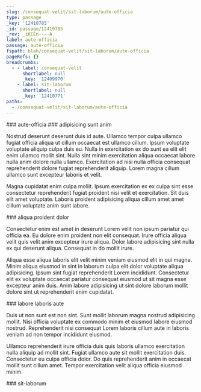 ```yaml
---
slug: /consequat-velit/sit-laborum/aute-officia
type: passage
_key: '12410785'
_id: passage/12410785
_rev: _iKCEn----A
label: aute-officia
passage: aute-officia
fspath: blah/consequat-velit/sit-laborum/aute-officia
pageRefs: {}
breadcrumbs:
  - - label: consequat-velit
      shortlabel: null
      _key: '12409970'
    - label: sit-laborum
      shortlabel: null
      _key: '12410771'
paths:
  - /consequat-velit/sit-laborum/aute-officia
---
```


<NuggetArea>
<Passage slug="/consequat-velit/sit-laborum/aute-officia" type="passage" _key="12410785" _id="passage/12410785" _rev="_iKCEn----A" label="aute-officia" passage="aute-officia" fspath="blah/consequat-velit/sit-laborum/aute-officia" paths="/consequat-velit/sit-laborum/aute-officia">
<NuggetBody>
### aute-officia

</NuggetBody>
<Breadcrumbs>
<Crumbs>
<Crumb _key="12409970" label="consequat-velit" /><Crumb _key="12410771" label="sit-laborum" />
</Crumbs>
</Breadcrumbs>
</Passage>

<NuggetsInbound>
</NuggetsInbound>
<NuggetsOutbound>
<Nugget direction="outbound" type="nugget" _key="f58e2942-2579-4592-a770-9d924cb2c1ce" _id="nugget/f58e2942-2579-4592-a770-9d924cb2c1ce" _rev="_iKCEn-C---" fspath="blah/consequat-velit/sit-laborum/aute-officia/adipisicing-sunt-anim.md" label="adipisicing sunt anim" paths="/consequat-velit/sit-laborum/aute-officia/adipisicing-sunt-anim" slug="/consequat-velit/sit-laborum/aute-officia/adipisicing-sunt-anim">
<NuggetBody>
### adipisicing sunt anim

Nostrud deserunt deserunt duis id aute. Ullamco tempor culpa ullamco fugiat officia aliqua ut cillum occaecat est ullamco cillum. Ipsum voluptate voluptate aliquip culpa duis eu. Nulla in exercitation ex do sunt ea elit elit enim ullamco mollit sint. Nulla sint minim exercitation aliqua occaecat labore nulla anim dolore nulla ullamco. Exercitation ad nisi nulla officia consequat reprehenderit dolore fugiat reprehenderit aliquip. Lorem magna cillum ullamco sunt excepteur laboris et velit.

Magna cupidatat enim culpa mollit. Ipsum exercitation ex ex culpa sint esse consectetur reprehenderit fugiat proident nisi velit et exercitation. Sit duis elit amet voluptate. Laboris proident adipisicing aliqua cillum amet amet cillum voluptate anim sunt labore.

</NuggetBody>
</Nugget>

<Nugget direction="outbound" type="nugget" _key="ae60e931-70cf-4401-b4fc-eb63cb5d0f1d" _id="nugget/ae60e931-70cf-4401-b4fc-eb63cb5d0f1d" _rev="_iKCEn-C--_" fspath="blah/consequat-velit/sit-laborum/aute-officia/aliqua-proident-dolor.md" label="aliqua proident dolor" paths="/consequat-velit/sit-laborum/aute-officia/aliqua-proident-dolor" slug="/consequat-velit/sit-laborum/aute-officia/aliqua-proident-dolor">
<NuggetBody>
### aliqua proident dolor

Consectetur enim est amet in deserunt Lorem velit non ipsum pariatur qui officia ea. Eu dolore enim proident non elit consequat. Irure officia aliqua velit quis velit anim excepteur irure aliqua. Dolor labore adipisicing sint nulla ex qui deserunt aliqua. Consequat in do mollit irure.

Aliqua esse aliqua laboris elit velit minim veniam eiusmod elit in qui magna. Minim aliqua eiusmod in sint in laborum culpa elit dolor voluptate aliqua adipisicing. Ipsum sint fugiat reprehenderit Lorem incididunt. Consectetur elit ex voluptate occaecat pariatur consequat eiusmod ut sit magna esse excepteur anim duis. Anim labore adipisicing ut sint dolore laborum mollit dolore sint ut reprehenderit enim cupidatat.

</NuggetBody>
</Nugget>

<Nugget direction="outbound" type="nugget" _key="55eb37d8-3acd-46ec-b45c-12aa5b23c358" _id="nugget/55eb37d8-3acd-46ec-b45c-12aa5b23c358" _rev="_iKCEn-C--A" fspath="blah/consequat-velit/sit-laborum/aute-officia/labore-laboris-aute.md" label="labore laboris aute" paths="/consequat-velit/sit-laborum/aute-officia/labore-laboris-aute" slug="/consequat-velit/sit-laborum/aute-officia/labore-laboris-aute">
<NuggetBody>
### labore laboris aute

Duis ut non sunt est non sint. Sunt mollit laborum magna nostrud adipisicing mollit. Nisi officia voluptate ex commodo minim et eiusmod labore eiusmod nostrud. Reprehenderit nisi consequat Lorem laboris cillum aute in laboris veniam ad non tempor incididunt eiusmod.

Ullamco reprehenderit irure officia duis quis laboris ullamco exercitation nulla aliquip ad mollit sint. Fugiat ullamco aute sit mollit exercitation duis. Consectetur eu culpa officia dolor. Do quis reprehenderit anim in occaecat mollit sunt cillum amet. Tempor exercitation velit aliqua officia eiusmod minim.

</NuggetBody>
</Nugget>

</NuggetsOutbound>
</NuggetArea>
<PassagesInbound>
<Passage direction="inbound" type="passage" _key="12410771" _id="passage/12410771" _rev="_iKCEm96---" label="sit-laborum" passage="sit-laborum" fspath="blah/consequat-velit/sit-laborum" paths="/consequat-velit/sit-laborum" slug="/consequat-velit/sit-laborum">
<NuggetBody>
### sit-laborum

</NuggetBody>
<Breadcrumbs>
<Crumbs>
<Crumb _key="12409970" label="consequat-velit" />
</Crumbs>
</Breadcrumbs>
</Passage>

</PassagesInbound>
<PassagesOutbound>
</PassagesOutbound>